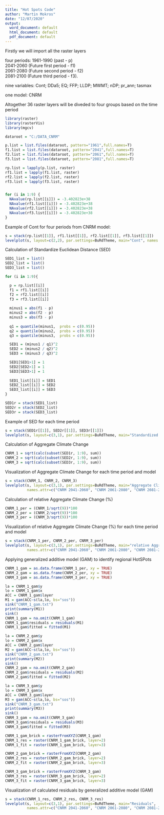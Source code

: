 ---
title: "Hot Spots Code"
author: "Martin Mokros"
date: "12/07/2020"
output:
  word_document: default
  html_document: default
  pdf_document: default
---

Firstly we will import all the raster layers

four periods: 1961-1990 (past - p)   
              2041-2060 (Future first period - f1)  
              2061-2080 (Future second period - f2)   
              2081-2100 (Future third period - f3). 

nine variables: Cont; DDa5; EQ; FFP; LLDP; MWMT; nDP; pr_ann; tasmax

one model: CNRM

Altogether 36 raster layers will be diveded to four groups based on the time period


```{r}
library(raster)
library(rasterVis)
library(mgcv)
```

```{r}
dataroot = "C:/DATA_CNRM"

p.list = list.files(dataroot, pattern="1961",full.names=T)
f1.list = list.files(dataroot, pattern="2041",full.names=T)
f2.list = list.files(dataroot, pattern="2061",full.names=T)
f3.list = list.files(dataroot, pattern="2081",full.names=T)

rp.list = lapply(p.list, raster)
rf1.list = lapply(f1.list, raster)
rf2.list = lapply(f2.list, raster)
rf3.list = lapply(f3.list, raster)


for (i in 1:9) {
  NAvalue(rp.list[[i]]) = -3.402823e+38
  NAvalue(rf1.list[[i]]) = -3.402823e+38
  NAvalue(rf2.list[[i]]) = -3.402823e+38
  NAvalue(rf3.list[[i]]) = -3.402823e+38
}


```

Example of Cont for four periods from CNRM model:

```{r, echo=FALSE, fig.height= 15, fig.width= 15}

s = stack(rp.list[[1]], rf1.list[[1]], rf2.list[[1]], rf3.list[[1]])
levelplot(s, layout=c(2,2), par.settings=BuRdTheme, main="Cont", names.attr=c("1961-1990", "2041-2060", "2060-2081", "2081-2100"))


```

Calculation of Standardize Euclidean Distance (SED)

```{r}
SED1_list = list()
SED2_list = list()
SED3_list = list()

for (i in 1:9){

  p = rp.list[[i]]
  f1 = rf1.list[[i]]
  f2 = rf2.list[[i]]
  f3 = rf3.list[[i]]
  
  minus1 = abs(f1 - p)
  minus2 = abs(f2 - p)
  minus3 = abs(f3 - p)
  
  q1 = quantile(minus1,  probs = c(0.95))
  q2 = quantile(minus2,  probs = c(0.95))
  q3 = quantile(minus3,  probs = c(0.95))

  SED1 = (minus1 / q1)^2
  SED2 = (minus2 / q2)^2
  SED3 = (minus3 / q3)^2

  SED1[SED1>1] = 1
  SED2[SED2>1] = 1
  SED3[SED3>1] = 1
  
  SED1_list[[i]] = SED1
  SED2_list[[i]] = SED2
  SED3_list[[i]] = SED3
}

SED1r = stack(SED1_list)
SED2r = stack(SED2_list)
SED3r = stack(SED3_list)

```

Example of SED for each time period

```{r, echo=FALSE, fig.height= 10, fig.width= 20}
s = stack(SED1r[[1]], SED2r[[1]], SED3r[[1]])
levelplot(s, layout=c(3,1), par.settings=BuRdTheme, main="Standardized Euclidean Distance", names.attr=c("2041-2060", "2060-2081", "2081-2100"))
```

Calculation of Aggregate Climate Change 

```{r}
CNRM_1 = sqrt(calc(subset(SED1r, 1:9), sum))
CNRM_2 = sqrt(calc(subset(SED2r, 1:9), sum))
CNRM_3 = sqrt(calc(subset(SED3r, 1:9), sum))

```

Visualization of Aggregate Climate Change for each time period and model

```{r, echo=FALSE, fig.height= 10, fig.width= 20}
s = stack(CNRM_1, CNRM_2, CNRM_3)
levelplot(s, layout=c(3,1), par.settings=BuRdTheme, main="Aggregate Climate Change",
          names.attr=c("CNRM 2041-2060", "CNRM 2061-2080", "CNRM 2081-2100"))
```


Calculation of relative Aggregate Climate Change (%) 

```{r}
CNRM_1_per = (CNRM_1/sqrt(9))*100
CNRM_2_per = (CNRM_2/sqrt(9))*100
CNRM_3_per = (CNRM_3/sqrt(9))*100
```

Visualization of relative Aggregate Climate Change (%) for each time period and model

```{r, echo=FALSE, fig.height= 10, fig.width= 20}
s = stack(CNRM_1_per, CNRM_2_per, CNRM_3_per)
levelplot(s, layout=c(3,1), par.settings=BuRdTheme, main="relative Aggregate Climate Change (%)",
          names.attr=c("CNRM 2041-2060", "CNRM 2061-2080", "CNRM 2081-2100"))

```

Applying generalized additive model (GAM) to identify regional HotSPots
```{r}
CNRM_1_gam = as.data.frame(CNRM_1_per, xy = TRUE)
CNRM_2_gam = as.data.frame(CNRM_2_per, xy = TRUE)
CNRM_3_gam = as.data.frame(CNRM_3_per, xy = TRUE)

la = CNRM_1_gam$y
lo = CNRM_1_gam$x
ACC = CNRM_1_gam$layer
M1 = gam(ACC~s(la,lo, bs="sos"))
sink("CNRM_1_gam.txt")
print(summary(M1))
sink()
CNRM_1_gam = na.omit(CNRM_1_gam)
CNRM_1_gam$residuals = residuals(M1)
CNRM_1_gam$fitted = fitted(M1)

la = CNRM_2_gam$y
lo = CNRM_2_gam$x
ACC = CNRM_2_gam$layer
M2 = gam(ACC~s(la,lo, bs="sos"))
sink("CNRM_2_gam.txt")
print(summary(M2))
sink()
CNRM_2_gam = na.omit(CNRM_2_gam)
CNRM_2_gam$residuals = residuals(M2)
CNRM_2_gam$fitted = fitted(M2)

la = CNRM_3_gam$y
lo = CNRM_3_gam$x
ACC = CNRM_3_gam$layer
M3 = gam(ACC~s(la,lo, bs="sos"))
sink("CNRM_3_gam.txt")
print(summary(M3))
sink()
CNRM_3_gam = na.omit(CNRM_3_gam)
CNRM_3_gam$residuals = residuals(M3)
CNRM_3_gam$fitted = fitted(M3)

CNRM_1_gam_brick = rasterFromXYZ(CNRM_1_gam)
CNRM_1_res = raster(CNRM_1_gam_brick, layer=2)
CNRM_1_fit = raster(CNRM_1_gam_brick, layer=3)

CNRM_2_gam_brick = rasterFromXYZ(CNRM_2_gam)
CNRM_2_res = raster(CNRM_2_gam_brick, layer=2)
CNRM_2_fit = raster(CNRM_2_gam_brick, layer=3)

CNRM_3_gam_brick = rasterFromXYZ(CNRM_3_gam)
CNRM_3_res = raster(CNRM_3_gam_brick, layer=2)
CNRM_3_fit = raster(CNRM_3_gam_brick, layer=3)

```

Visualization of calculated residuals by generalized additive model (GAM)
```{r, echo=FALSE, fig.height= 10, fig.width= 20}
s = stack(CNRM_1_res, CNRM_2_res, CNRM_3_res)
levelplot(s, layout=c(3,1), par.settings=BuRdTheme, main="Residuals",
          names.attr=c("CNRM 2041-2060", "CNRM 2061-2080", "CNRM 2081-2100"))

```

